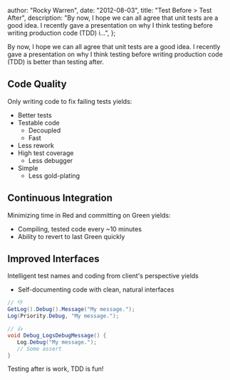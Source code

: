 
  author: "Rocky Warren",
  date: "2012-08-03",
  title: "Test Before > Test After",
  description:
    "By now, I hope we can all agree that unit tests are a good idea. I recently gave a presentation on why I think testing before writing production code (TDD) i...",
};


By now, I hope we can all agree that unit tests are a good idea. I recently gave a presentation on why I think testing before writing production code (TDD) is better than testing after.

## Code Quality

Only writing code to fix failing tests yields:

- Better tests
- Testable code
  - Decoupled
  - Fast
- Less rework
- High test coverage
  - Less debugger
- Simple
  - Less gold-plating

## Continuous Integration

Minimizing time in Red and committing on Green yields:

- Compiling, tested code every ~10 minutes
- Ability to revert to last Green quickly

## Improved Interfaces

Intelligent test names and coding from client's perspective yields

- Self-documenting code with clean, natural interfaces

```csharp
// 👎
GetLog().Debug().Message("My message.");
Log(Priority.Debug, "My message.");
```

```csharp
// 👍
void Debug_LogsDebugMessage() {
   Log.Debug("My message.");
   // Some assert
}
```

Testing after is work, TDD is fun!
